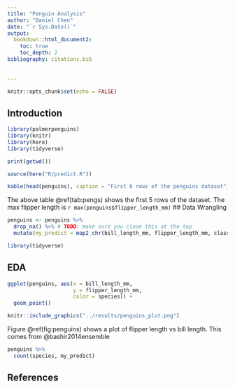 ```yaml
---
title: "Penguin Analysis"
author: "Daniel Chen"
date: "`r Sys.Date()`"
output: 
  bookdown::html_document2:
    toc: true
    toc_depth: 2
bibliography: citations.bib 
  
  
---
```


```r
knitr::opts_chunk$set(echo = FALSE)
```

## Introduction
```r
library(palmerpenguins)
library(knitr)
library(here)
library(tidyverse)

print(getwd())

source(here("R/predict.R"))
```
``` r
kable(head(penguins), caption = "First 6 rows of the penguins dataset")
```
The above table \@ref(tab:pengs) shows the first 5 rows of the dataset. The max flipper length is `r max(penguins$flipper_length_mm)`
## Data Wrangling
```r
penguins <- penguins %>%
  drop_na() %>% # TODO: make sure you clean this at the top
  mutate(my_predict = map2_chr(bill_length_mm, flipper_length_mm, classify_penguin))
```

```r
library(tidyverse)
```

## EDA
```r
ggplot(penguins, aes(x = bill_length_mm,
                     y = flipper_length_mm,
                     color = species)) +
  geom_point()
```


```r
knitr::include_graphics("../results/penguins_plot.png")
```
Figure \@ref(fig:penguins) shows a plot of flipper length vs bill length. This comes from @bashir2014ensemble

```r
penguins %>%
  count(species, my_predict)
```

## References
